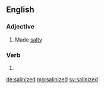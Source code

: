 ==English==

===Adjective===
{{en-adj}}

# Made [[salty]]

===Verb===
{{head|en}}

# {{en-past of|salinize}}

[[de:salinized]]
[[mg:salinized]]
[[sv:salinized]]